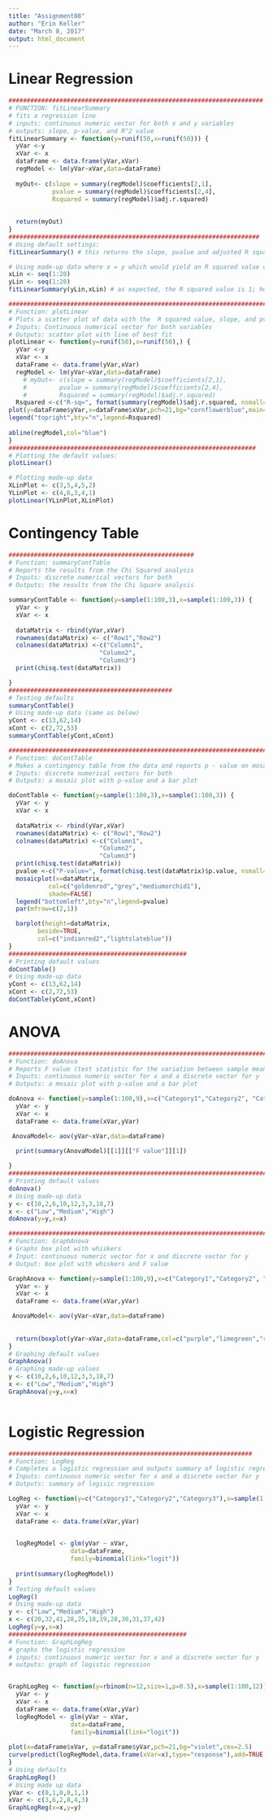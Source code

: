 ```yaml
---
title: "Assignment08"
author: "Erin Keller"
date: "March 8, 2017"
output: html_document
---
```


# Linear Regression
```r
######################################################################
# FUNCTION: fitLinearSummary
# fits a regression line
# inputs: continuous numeric vector for both x and y variables
# outputs: slope, p-value, and R^2 value
fitLinearSummary <- function(y=runif(50,x=runif(50))) {
  yVar <-y
  xVar <- x
  dataFrame <- data.frame(yVar,xVar)
  regModel <- lm(yVar~xVar,data=dataFrame)
  
  myOut<- c(slope = summary(regModel)$coefficients[2,1],
            pvalue = summary(regModel)$coefficients[2,4],
            Rsquared = summary(regModel)$adj.r.squared)
            
  
  return(myOut) 
}
#####################################################################
# Using default settings:
fitLinearSummary() # this returns the slope, pvalue and adjusted R squared value

# Using made-up data where x = y which would yield an R squared value of 1 (100% of the variance is explained by these variables)
xLin <- seq(1:20)
yLin <- seq(1:20)
fitLinearSummary(yLin,xLin) # as expected, the R squared value is 1; however, there is an error as there is essentially perfect fit

###########################################################################
# Function: plotLinear
# Plots a scatter plot of data with the  R squared value, slope, and pvalue
# Inputs: Continuous numerical vector for both variables
# Outputs: scatter plot with line of best fit
plotLinear <- function(y=runif(50),x=runif(50),) {
  yVar <-y
  xVar <- x
  dataFrame <- data.frame(yVar,xVar)
  regModel <- lm(yVar~xVar,data=dataFrame)
    # myOut<- c(slope = summary(regModel)$coefficients[2,1],
    #         pvalue = summary(regModel)$coefficients[2,4],
    #         Rsquared = summary(regModel)$adj.r.squared)
  Rsquared <-c("R-sq=", format(summary(regModel)$adj.r.squared, nsmall=3,digits=3))
plot(y=dataFrame$yVar,x=dataFrame$xVar,pch=21,bg="cornflowerblue",main="Linear Regression", ylab="Y Axis", xlab="X Axis")
legend("topright",bty="n",legend=Rsquared)
                 
abline(regModel,col="blue")
}
####################################################################
# Plotting the default values:
plotLinear()

# Plotting made-up data
XLinPlot <- c(3,5,4,5,2)
YLinPlot <- c(4,6,3,4,1)
plotLinear(YLinPlot,XLinPlot)

```
# Contingency Table
```r
###################################################
# Function: summaryContTable
# Reports the results from the Chi Squared analysis
# Inputs: discrete numerical vectors for both
# Outputs: the results from the Chi Square analysis

summaryContTable <- function(y=sample(1:100,3),x=sample(1:100,3)) {
  yVar <- y
  xVar <- x
  
  dataMatrix <- rbind(yVar,xVar)
  rownames(dataMatrix) <- c("Row1","Row2")
  colnames(dataMatrix) <-c("Column1",
                         "Column2",
                         "Column3")
  print(chisq.test(dataMatrix))

}
#############################################
# Testing defaults
summaryContTable()
# Using made-up data (same as below)
yCont <- c(13,62,14)
xCont <- c(2,72,53)
summaryContTable(yCont,xCont)

##############################################################################################
# Function: doContTable
# Makes a contingency table from the data and reports p - value on mosaic plot
# Inputs: discrete numerical vectors for both 
# Outputs: a mosaic plot with p-value and a bar plot

doContTable <- function(y=sample(1:100,3),x=sample(1:100,3)) {
  yVar <- y
  xVar <- x
  
  dataMatrix <- rbind(yVar,xVar)
  rownames(dataMatrix) <- c("Row1","Row2")
  colnames(dataMatrix) <-c("Column1",
                         "Column2",
                         "Column3")
  print(chisq.test(dataMatrix))
  pvalue <-c("P-value=", format(chisq.test(dataMatrix)$p.value, nsmall=3,digits=3))
  mosaicplot(x=dataMatrix,
           col=c("goldenrod","grey","mediumorchid1"),
           shade=FALSE)
  legend("bottomleft",bty="n",legend=pvalue)
  par(mfrow=c(2,1))

  barplot(height=dataMatrix,
        beside=TRUE,
        col=c("indianred2","lightslateblue"))
}
#################################################
# Printing default values
doContTable()
# Using made-up data
yCont <- c(13,62,14)
xCont <- c(2,72,53)
doContTable(yCont,xCont)
```

# ANOVA

```r
####################################################################################
# Function: doAnova
# Reports F value (test statistic for the variation between sample means), 
# Inputs: continuous numeric vector for x and a discrete vector for y
# Outputs: a mosaic plot with p-value and a bar plot

doAnova <- function(y=sample(1:100,9),x=c("Category1","Category2", "Category3")) {
  yVar <- y
  xVar <- x
  dataFrame <- data.frame(xVar,yVar)

 AnovaModel<- aov(yVar~xVar,data=dataFrame)
  
  print(summary(AnovaModel)[[1]][["F value"]][1])

}
#######################################################################
# Printing default values
doAnova()
# Using made-up data
y <- c(10,2,6,10,12,3,3,18,7)
x <- c("Low","Medium","High")
doAnova(y=y,x=x)

########################################################################
# Function: GraphAnova
# Graphs box plot with whiskers 
# Input: continuous numeric vector for x and discrete vector for y
# Output: box plot with whiskers and F value

GraphAnova <- function(y=sample(1:100,9),x=c("Category1","Category2", "Category3")) {
  yVar <- y
  xVar <- x
  dataFrame <- data.frame(xVar,yVar)

 AnovaModel<- aov(yVar~xVar,data=dataFrame)
  
  
  return(boxplot(yVar~xVar,data=dataFrame,col=c("purple","limegreen","royalblue")))
}
# Graphing default values
GraphAnova()
# Graphing made-up values
y <- c(10,2,6,10,12,3,3,18,7)
x <- c("Low","Medium","High")
GraphAnova(y=y,x=x)
  
```

# Logistic Regression
```r
###################################################################
# Function: LogReg
# Completes a logistic regression and outputs summary of logistic regression
# Inputs: continuous numeric vector for x and a discrete vector for y
# Outputs: summary of logisic regression

LogReg <- function(y=c("Category1","Category2","Category3"),x=sample(1:100,12)) {
  yVar <- y
  xVar <- x
  dataFrame <- data.frame(xVar,yVar)

  
  logRegModel <- glm(yVar ~ xVar,
                 data=dataFrame,
                 family=binomial(link="logit"))
  
  print(summary(logRegModel))
}
# Testing default values
LogReg()
# Using made-up data
y <- c("Low","Medium","High")
x <- c(20,32,41,28,25,18,19,28,30,31,37,42)
LogReg(y=y,x=x)
#################################################
# Function: GraphLogReg
# graphs the logistic regression
# inputs: continuous numeric vector for x and a discrete vector for y
# outputs: graph of logistic regression


GraphLogReg <- function(y=rbinom(n=12,size=1,p=0.5),x=sample(1:100,12)) {
  yVar <- y
  xVar <- x
  dataFrame <- data.frame(xVar,yVar)
  logRegModel <- glm(yVar ~ xVar,
                 data=dataFrame,
                 family=binomial(link="logit"))
  
plot(x=dataFrame$xVar, y=dataFrame$yVar,pch=21,bg="violet",cex=2.5)
curve(predict(logRegModel,data.frame(xVar=x),type="response"),add=TRUE,lwd=2)
}
# Using defaults
GraphLogReg()
# Using made up data
yVar <- c(0,1,0,0,1,1)
xVar <- c(3,6,2,8,4,3)
GraphLogReg(x=x,y=y)
```


